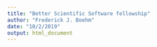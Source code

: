 ```yaml
---
title: "Better Scientific Software fellowship"
author: "Frederick J. Boehm"
date: "10/2/2019"
output: html_document
---
```


